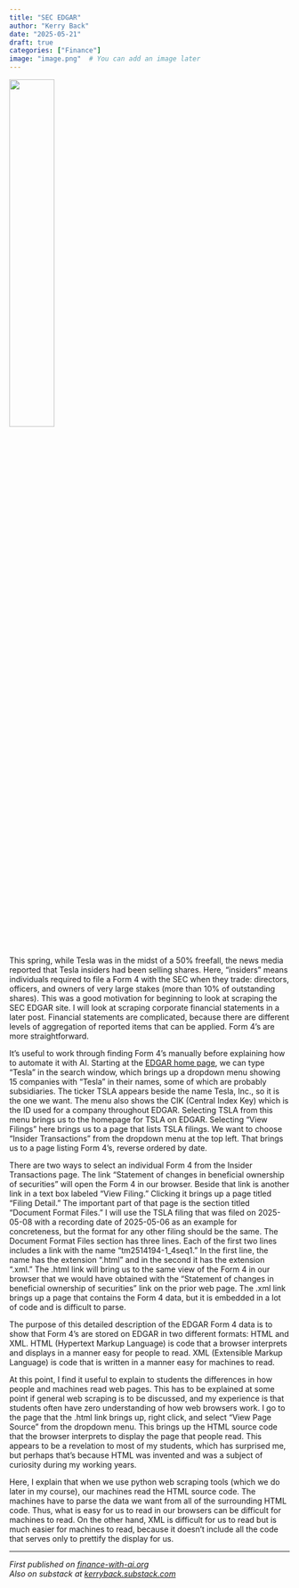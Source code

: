 ```yaml
---
title: "SEC EDGAR"
author: "Kerry Back"
date: "2025-05-21"
draft: true
categories: ["Finance"]
image: "image.png"  # You can add an image later
---
```


![](image.png){width=40% fig-align="center"}

This spring, while Tesla was in the midst of a 50% freefall, the news media reported that Tesla insiders had been selling shares.  Here, "insiders" means individuals required to file a Form 4 with the SEC when they trade: directors, officers, and owners of very large stakes (more than 10% of outstanding shares).  This was a good motivation for beginning to look at scraping the SEC EDGAR site.  I will look at scraping corporate financial statements in a later post.  Financial statements are complicated, because there are different levels of aggregation of reported items that can be applied.  Form 4's are more straightforward.  

It's useful to work through finding Form 4's manually before explaining how to automate it with AI.  Starting at the [EDGAR home page](https://www.sec.gov/search-filings), we can type "Tesla" in the search window, which brings up a dropdown menu showing 15 companies with "Tesla" in their names, some of which are probably subsidiaries.  The ticker TSLA appears beside the name Tesla, Inc., so it is the one we want.  The menu also shows the CIK (Central Index Key) which is the ID used for a company throughout EDGAR.  Selecting TSLA from this menu brings us to the homepage for TSLA on EDGAR.  Selecting "View Filings" here brings us to a page that lists TSLA filings.  We want to choose "Insider Transactions" from the dropdown menu at the top left.  That brings us to a page listing Form 4's, reverse ordered by date. 

There are two ways to select an individual Form 4 from the Insider Transactions page.  The link "Statement of changes in beneficial ownership of securities" will open the Form 4 in our browser.  Beside that link is another link in a text box labeled "View Filing."  Clicking it brings up a page titled "Filing Detail."  The important part of that page is the section titled "Document Format Files."  I will use the TSLA filing that was filed on 2025-05-08 with a recording date of 2025-05-06 as an example for concreteness, but the format for any other filing should be the same.  The Document Format Files section has three lines.  Each of the first two lines includes a link with the name "tm2514194-1_4seq1."  In the first line, the name has the extension ".html" and in the second it has the extension ".xml."  The .html link will bring us to the same view of the Form 4 in our browser that we would have obtained with the "Statement of changes in beneficial ownership of securities" link on the prior web page.  The .xml link brings up a page that contains the Form 4 data, but it is embedded in a lot of code and is difficult to parse.

The purpose of this detailed description of the EDGAR Form 4 data is to show that Form 4's are stored on EDGAR in two different formats: HTML and XML.  HTML (Hypertext Markup Language) is code that a browser interprets and displays in a manner easy for people to read.  XML (Extensible Markup Language) is code that is written in a manner easy for machines to read.  

At this point, I find it useful to explain to students the differences in how people and machines read web pages.  This has to be explained at some point if general web scraping is to be discussed, and my experience is that students often have zero understanding of how web browsers work.  I go to the page that the .html link brings up, right click, and select "View Page Source" from the dropdown menu.  This brings up the HTML source code that the browser interprets to display the page that people read.  This appears to be a revelation to most of my students, which has surprised me, but perhaps that's because HTML was invented and was a subject of curiosity during my working years.  

Here, I explain that when we use python web scraping tools (which we do later in my course), our machines read the HTML source code.  The machines have to parse the data we want from all of the surrounding HTML code.  Thus, what is easy for us to read in our browsers can be difficult for machines to read.  On the other hand, XML is difficult for us to read but is much easier for machines to read, because it doesn't include all the code that serves only to prettify the display for us.  



---

*First published on [finance-with-ai.org](https://finance-with-ai.org)* <br>
*Also on substack at [kerryback.substack.com](https://kerryback.substack.com)*